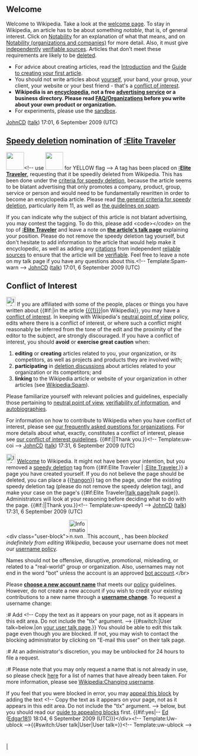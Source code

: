 <article id="24241963" title=User talk:Elitetraveler>
	<talkpage id="24241963" title="User talk:Elitetraveler">
==Welcome==
Welcome to Wikipedia. Take a look at the [[Wikipedia:Introduction|welcome page]]. To stay in Wikipedia, an article has to be about something ''notable'', that is, of general interest.  Click on [[WP:NOTE|Notability]] for an explanation of what that means, and on [[WP:ORG|Notability (organizations and companies)]] for more detail. Also, it must give [[WP:IS|independently]] [[WP:V|verifiable sources]]. Articles that don't meet these requirements are likely to be [[WP:DP|deleted]].
* For advice about creating articles, read the [[WP:Introduction|Introduction]] and the [[Wikipedia:Your_first_article|Guide to creating your first article]].
* You should not write articles about [[WP:AUTO|yourself]], your band, your group, your client, your website or your best friend - that's a [[WP:COI|conflict of interest]].
* '''Wikipedia is an [[WP:ENC|encyclopedia]], not a free [[WP:ADVERT|advertising service]] or a business directory. Please read [[WP:BFAQ|FAQ/Organizations]] before you write about your own product or organization.'''
* For experiments, please use the [[WP:sandbox|sandbox]].
[[User:JohnCD|JohnCD]] ([[User talk:JohnCD|talk]]) 17:01, 6 September 2009 (UTC)
==[[Wikipedia:Criteria for speedy deletion|Speedy deletion]] nomination of [[:Elite Traveler]]==
[[Image:Nuvola apps important.svg|left|48px|]]&lt;!-- use [[Image:Nuvola apps important yellow.svg|left|48px|]] for YELLOW flag --&gt;
{{Quote box
 | quote  = You may also wish to consider using a Wizard to help you create articles. See the [[Wikipedia:Article wizard2.0|Article Wizard]].'''''
 | source = Thank you.
 | width  = 20%
 | align  = right
}}
A tag has been placed on '''[[:Elite Traveler]]''', requesting that it be speedily deleted from Wikipedia. This has been done under the [[WP:CSD#Articles|criteria for speedy deletion]], because the article seems to be blatant advertising that only promotes a company, product, group, service or person and would need to be fundamentally rewritten in order to become an encyclopedia article. Please read [[Wikipedia:Criteria for speedy deletion#G11|the general criteria for speedy deletion]], particularly item 11, as well as [[WP:SPAM|the guidelines on spam]]. 

If you can indicate why the subject of this article is not blatant advertising, you may contest the tagging. To do this, please add &lt;code&gt;{{tl|hangon}}&lt;/code&gt; on the top of '''[[:Elite Traveler]]''' and leave a note on '''[[Talk:Elite Traveler|the article's talk page]]''' explaining your position. Please do not remove the speedy deletion tag yourself, but don't hesitate to add information to the article that would help make it encyclopedic, as well as adding any [[Wikipedia:Citing sources|citations]] from independent [[Wikipedia:Reliable sources|reliable sources]] to ensure that the article will be [[Wikipedia:Verifiability|verifiable]]. Feel free to leave a note on my talk page if you have any questions about this.[[Category:User talk pages with Spam-warn notices||{{PAGENAME}}]]&lt;!-- Template:Spam-warn --&gt;  [[User:JohnCD|JohnCD]] ([[User talk:JohnCD|talk]]) 17:01, 6 September 2009 (UTC)

==Conflict of Interest==
[[Image:Information.svg|25px]] If you are affiliated with some of the people, places or things you have written about {{#if:|in the article [[{{{1}}}]]|on Wikipedia}}, you may have a [[Wikipedia:Conflict of interest|conflict of interest]].  In keeping with Wikipedia's [[Wikipedia:Neutral point of view|neutral point of view]] policy, edits where there is a conflict of interest, or where such a conflict might reasonably be inferred from the tone of the edit and the proximity of the editor to the subject, are strongly discouraged. If you have a conflict of interest, you should '''avoid''' or '''exercise great caution''' when:
#'''editing''' or '''creating''' articles related to you, your organization, or its competitors, as well as projects and products they are involved with;
#'''participating''' in [[Wikipedia:Deletion policy#Deletion_processes|deletion discussions]] about articles related to your organization or its competitors; and
# '''linking''' to the Wikipedia article or website of your organization in other articles (see [[Wikipedia:Spam]]).

Please familiarize yourself with relevant policies and guidelines, especially those pertaining to [[Wikipedia:Neutral point of view|neutral point of view]], [[Wikipedia:Verifiability|verifiability of information]], and [[Wikipedia:Autobiography|autobiographies]].

For information on how to contribute to Wikipedia when you have conflict of interest, please see [[Wikipedia:FAQ/Organizations|our frequently asked questions for organizations]]. For more details about what, exactly, constitutes a conflict of interest, please see [[Wikipedia:Conflict of Interest|our conflict of interest guidelines]].  {{#if:|{{{2}}}|Thank you.}}&lt;!-- Template:uw-coi --&gt;  [[User:JohnCD|JohnCD]] ([[User talk:JohnCD|talk]]) 17:31, 6 September 2009 (UTC)

[[Image:Information.svg|25px]] [[Wikipedia:Introduction|Welcome]] to Wikipedia. It might not have been your intention, but you removed a [[Wikipedia:Speedy deletions|speedy deletion]] tag from {{#if:Elite Traveler | [[:Elite Traveler]],}} a page you have created yourself.  If you do not believe the page should be deleted, you can place a {{[[Template:hangon|hangon]]}} tag on the page, under the existing speedy deletion tag (please do not remove the speedy deletion tag), and make your case on the page's {{#if:Elite Traveler|[[{{TALKPAGENAME:Elite Traveler}}|talk page]]|talk page}}. Administrators will look at your reasoning before deciding what to do with the page. {{#if:|{{{2}}}|Thank you.}}&lt;!-- Template:uw-speedy1 --&gt; [[User:JohnCD|JohnCD]] ([[User talk:JohnCD|talk]]) 17:31, 6 September 2009 (UTC)


&lt;div class=&quot;user-block&quot;&gt;[[Image:Information.svg|left|50px]]This account, ''{{BASEPAGENAME}}'', has been ''blocked indefinitely from editing Wikipedia'', because your username does not meet our [[Wikipedia:Username policy|username policy]].

Names should not be offensive, disruptive, promotional, misleading, or related to a &quot;real-world&quot; group or organization. Also, usernames may not end in the word &quot;bot&quot; unless the account is an approved [[WP:BOT|bot account]].&lt;/br&gt;

Please '''[[Special:Userlogin/signup|choose a new account name]]''' that meets our [[WP:U|policy]] guidelines. However, do not create a new account if you wish to credit your existing contributions to a new name through a '''[[Wikipedia:Changing username|username change]]'''. To request a username change:
:# Add &lt;!-- Copy the text as it appears on your page, not as it appears in this edit area. Do not include the &quot;tlx&quot; argument. --&gt;{{tlx|unblock-un|''your new username here''}} {{#switch:{{NAMESPACE}}|User talk=below.|on [[Special:MyTalk|your user talk page]].}} You should be able to edit this talk page even though you are blocked. If not, you may wish to contact the blocking administrator by clicking on &quot;E-mail this user&quot; on their talk page.
:# At an administrator's discretion, you may be unblocked for 24 hours to file a request.
:# Please note that you may only request a name that is not already in use, so please check [[Special:ListUsers|here]] for a list of names that have already been taken. For more information, please see [[Wikipedia:Changing username]].

If you feel that you were blocked in error, you may [[Wikipedia:Appealing a block|appeal this block]] by adding the text &lt;!-- Copy the text as it appears on your page, not as it appears in this edit area. Do not include the &quot;tlx&quot; argument. --&gt;{{tlx|unblock|Your reason here}} below, but you should read our [[Wikipedia:Guide to appealing blocks|guide to appealing blocks]] first. {{#if:yes|-- [[User:Edgar181|Ed]] ([[User talk:Edgar181|Edgar181]]) 18:04, 6 September 2009 (UTC)}}&lt;/div&gt;&lt;!-- Template:Uw-ublock --&gt;{{#switch:User talk|User|User talk=}}{{z12}}&lt;!-- Template:uw-ublock --&gt;
	</talkpage>
</article>